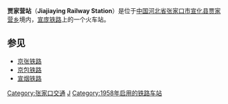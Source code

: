 {{Infobox China railway station 
|车站名称 = 白庙站
|车站名称拼音 = Jiajiaying       
|车站地址 = 河北省张家口市宣化区
|车站等级 = 四等站
}}

'''贾家营站'''（'''Jiajiaying Railway Station'''）是位于[[中华人民共和国|中国]][[河北省|河北省]][[张家口市|张家口市]][[宣化县|宣化县]][[贾家营乡|贾家营乡]]境内，[[宣庞铁路|宣庞铁路]]上的一个火车站。

==参见==
*[[京张铁路|京张铁路]]
*[[京包铁路|京包铁路]]
*[[宣烟铁路|宣烟铁路]]

{{start rail box}}
{{s-inop|[[侯家庙站|侯家庙站]]}}
{{s-line|[[宣庞铁路|宣庞铁路]]}}
{{s-inop|[[赵川站|赵川站]]}}
{{end box}}

{{宣庞铁路}}
{{中國鐵路小作品}}

[[Category:张家口交通|Category:张家口交通]]
[[Category:张家口市铁路车站|J]]
[[Category:1958年启用的铁路车站|Category:1958年启用的铁路车站]]


{{Railwaystation-stub}}